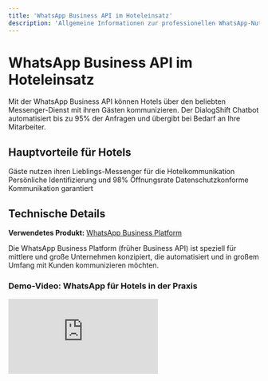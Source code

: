 ```yaml
---
title: 'WhatsApp Business API im Hoteleinsatz'
description: 'Allgemeine Informationen zur professionellen WhatsApp-Nutzung für Hotels'
---
```


# WhatsApp Business API im Hoteleinsatz

Mit der WhatsApp Business API können Hotels über den beliebten Messenger-Dienst mit ihren Gästen kommunizieren. Der DialogShift Chatbot automatisiert bis zu 95% der Anfragen und übergibt bei Bedarf an Ihre Mitarbeiter.

## Hauptvorteile für Hotels

<CardGroup cols={3}>
  <Card title="Vertrauter Kanal" icon="heart">
    Gäste nutzen ihren Lieblings-Messenger für die Hotelkommunikation
  </Card>
  <Card title="Höchste Erreichbarkeit" icon="user-check">
    Persönliche Identifizierung und 98% Öffnungsrate
  </Card>
  <Card title="DSGVO-konform" icon="shield-check">
    Datenschutzkonforme Kommunikation garantiert
  </Card>
</CardGroup>

## Technische Details

**Verwendetes Produkt:** [WhatsApp Business Platform](https://business.whatsapp.com/products/business-platform)

<Info>
Die WhatsApp Business Platform (früher Business API) ist speziell für mittlere und große Unternehmen konzipiert, die automatisiert und in großem Umfang mit Kunden kommunizieren möchten.
</Info>

### Demo-Video: WhatsApp für Hotels in der Praxis

<iframe 
  className="w-full aspect-video rounded-xl" 
  src="https://www.youtube.com/embed/DSUsdFPvVug" 
  title="WhatsApp für Hotels Demo" 
  frameBorder="0" 
  allow="accelerometer; autoplay; clipboard-write; encrypted-media; gyroscope; picture-in-picture; web-share" 
  allowFullScreen 
/>

## Wie erreichen Gäste Ihr Hotel über WhatsApp?

<Tabs>
  <Tab title="QR-Code Website">
    QR-Code auf Ihrer Hotel-Website zum Scannen (siehe Video-Beispiel)
  </Tab>
  <Tab title="QR-Code vor Ort">
    QR-Codes im Hotel oder auf Marketing-Printmaterialien
  </Tab>
  <Tab title="Click-to-Chat Link">
    Direkter Link für WhatsApp Web-Nutzer (seltener genutzt)
  </Tab>
  <Tab title="Click-to-WhatsApp Ads">
    Facebook/Instagram Werbeanzeigen mit WhatsApp-Integration
  </Tab>
</Tabs>

<Warning>
**Wichtig:** WhatsApp erlaubt aus Privacy-Gründen keine initiale Begrüßung durch Unternehmen. Der Gast muss immer die erste Nachricht senden. Mit DialogShift wird diese Nachricht beim QR-Code-Scannen bereits in die Eingabezeile vorausgefüllt.
</Warning>

## Verfügbare Chat-Funktionen

### Innerhalb des 24-Stunden-Fensters:
- ✅ **Textnachrichten** - Freie Kommunikation möglich
- ✅ **Schnellantwort-Buttons** - Max. 3 Buttons, Beschriftung wird nach 20 Zeichen abgeschnitten
- ✅ **Medien** - Bilder und Videos senden und empfangen
- ✅ **Sprachnachrichten** - Hotels können diese empfangen (nicht senden)
- ✅ **Standort-Nachrichten** - Für Wegbeschreibungen
- ✅ **Listen-Nachrichten** - Für strukturierte Auswahloptionen

### Karussell-Darstellung in WhatsApp

<Note>
**Wichtig:** WhatsApp unterstützt bislang keine native Karussell-Funktion. DialogShift wandelt Karussells automatisch in vereinfachte Textnachrichten mit jeweils 3 Buttons um.
</Note>

## 24-Stunden-Regel und proaktive Nachrichten

<Info>
**24-Stunden-Fenster:** Nachdem ein Gast das Hotel kontaktiert, kann das Hotel in den nächsten 24 Stunden frei mit dem Gast chatten. Danach sind nur noch genehmigte Template-Nachrichten möglich.
</Info>

### Proaktive Kommunikation:
- WhatsApp verbietet prinzipiell proaktive Nachrichten von Firmen (Spam-Schutz)
- Nur mit speziellen, von WhatsApp genehmigten Templates möglich
- Aktuell mit DialogShift Live Chat App noch nicht verfügbar (geplant für 2024)
- Nach Gastkontakt: 24 Stunden freie Kommunikation

### Template-Kategorien:
- **Utility:** Service-Updates, Buchungsbestätigungen
- **Authentication:** Verifizierungen, Login-Codes  
- **Marketing:** Angebote, Newsletter (mit Opt-out)

## Technische Voraussetzungen

<Steps>
  <Step title="Facebook Business Manager">
    Konto für das Hotel, das WhatsApp nutzen möchte
  </Step>
  <Step title="Verifizierung des Hotelbetreibers">
    Bei Facebook/Meta (kann nachgeholt werden)
  </Step>
  <Step title="Dedizierte Telefonnummer">
    Festnetz oder Mobil, die Verifizierungsanrufe empfangen kann
  </Step>
  <Step title="Anruf-Empfang">
    Bei IVR: 15-Min-Fenster abschaltbar oder Anrufe aus UK/USA aussortierbar
  </Step>
</Steps>

## Wichtige Richtlinien

### Eine Nummer für mehrere Hotels?

<Warning>
**Grundsätzlich möglich, aber mit Einschränkungen:**
- Der angezeigte WhatsApp-Name muss markenrechtlich existieren
- Nachweisliche Zugehörigkeit zum Betreiber erforderlich
- Eine Website zur Marke muss existieren
- Facebook Business Manager muss dies korrekt abbilden
</Warning>

### Migration bestehender WhatsApp-Nummern

Bei Übernahme einer bereits genutzten WhatsApp-Nummer:

<Tabs>
  <Tab title="Was geht verloren">
    - ❌ Alle bisherigen Chats und Kontakte
    - ❌ Proaktive Anschreibemöglichkeit
    - ❌ Bisherige WhatsApp App nicht mehr nutzbar
    - ❌ Gespeicherte Medien
  </Tab>
  <Tab title="Was Sie gewinnen">
    - ✅ Chatbot beantwortet automatisch (95% Automatisierung)
    - ✅ Zentrale Live Chat Bearbeitung in DialogShift
    - ✅ DSGVO-konforme Lösung
    - ✅ Multi-Agent Support
    - ✅ Detaillierte Analytics
  </Tab>
</Tabs>

### Kontinuität für Ihre Gäste

<Tip>
**Für Gäste ändert sich nichts:**
- Hotel bleibt normaler WhatsApp-Kontakt
- Alle Chats bleiben beim Gast bestehen
- Gäste können das Hotel immer wieder anschreiben
- Nummer kann gespeichert werden wie gewohnt
</Tip>

## Messaging-Limits und Qualität

### Initiale Limits:
- **Unverified Business:** 250 eindeutige Kontakte/24h
- **Verified Business:** 1.000 eindeutige Kontakte/24h
- **Nach 7 Tagen:** Automatische Erhöhung möglich

### Qualitätsbewertung:
WhatsApp überwacht:
- Blockierungsrate
- Meldungen von Nutzern
- Antwortzeiten
- Template-Performance

<Warning>
Bei schlechter Qualitätsbewertung können Ihre Messaging-Limits reduziert oder Ihr Account gesperrt werden.
</Warning>

## Onboarding & Antragsprozess

<Info>
**Meta-Zertifizierung:** Die Nutzung von WhatsApp für Unternehmen muss bei Meta beantragt werden. Als autorisierter Dienstleister führt DialogShift gemeinsam mit zertifizierten Telekommunikationspartnern den Setup-Prozess durch.
</Info>

Der Prozess erfordert verschiedene Schritte und Mitwirkung des Hotels:
- Antragstellung über DialogShift
- Verifizierung bei Meta/Facebook
- Telefonnummer-Aktivierung
- DialogShift unterstützt bis zur finalen Genehmigung

## Kosten und Abrechnung

<Info>
**Konversationsbasierte Abrechnung:** Sie zahlen pro 24-Stunden-Konversation, nicht pro Nachricht.
</Info>

### Konversationstypen:
1. **Service-Konversationen:** Vom Nutzer initiiert (günstiger)
2. **Business-Initiated:** 
   - Utility (Service-Updates)
   - Authentication (Verifizierung)
   - Marketing (Werbung)

<Note>
Die ersten 1.000 Service-Konversationen pro Monat sind kostenlos. Preise variieren je nach Land des Empfängers.
</Note>

## Best Practices für Hotels

<CardGroup cols={2}>
  <Card title="Automatisierung maximieren" icon="robot">
    95% Automatisierungsgrad mit DialogShift Chatbot erreichen
  </Card>
  <Card title="Schnelle Reaktion" icon="clock">
    24-Stunden-Fenster optimal nutzen
  </Card>
  <Card title="Klare Erwartungen" icon="info">
    Antwortzeiten und Verfügbarkeit kommunizieren
  </Card>
  <Card title="DSGVO beachten" icon="shield">
    Datenschutzkonforme Prozesse sicherstellen
  </Card>
</CardGroup>

## Nächste Schritte

Bereit für WhatsApp in Ihrem Hotel? DialogShift begleitet Sie durch den kompletten Antragsprozess und unterstützt Sie bei der Integration in Ihre bestehenden Systeme.

